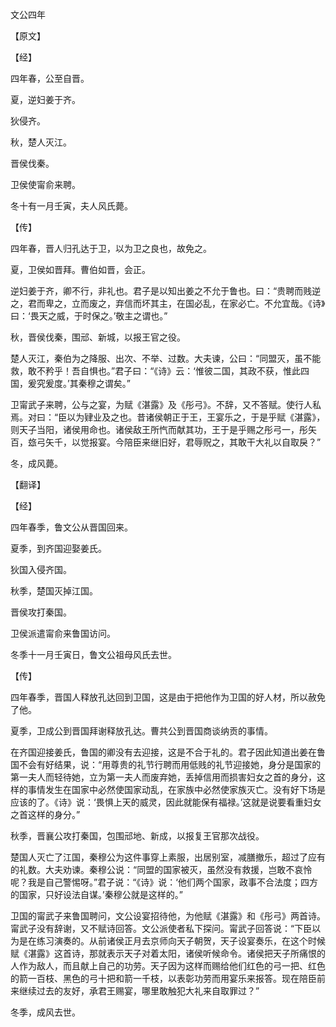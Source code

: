 

文公四年

【原文】

【经】

四年春，公至自晋。

夏，逆妇姜于齐。

狄侵齐。

秋，楚人灭江。

晋侯伐秦。

卫侯使甯俞来聘。

冬十有一月壬寅，夫人风氏薨。

【传】

四年春，晋人归孔达于卫，以为卫之良也，故免之。

夏，卫侯如晋拜。曹伯如晋，会正。

逆妇姜于齐，卿不行，非礼也。君子是以知出姜之不允于鲁也。曰：“贵聘而贱逆之，君而卑之，立而废之，弃信而坏其主，在国必乱，在家必亡。不允宜哉。《诗》曰：‘畏天之威，于时保之。’敬主之谓也。”

秋，晋侯伐秦，围邧、新城，以报王官之役。

楚人灭江，秦伯为之降服、出次、不举、过数。大夫谏，公曰：“同盟灭，虽不能救，敢不矜乎！吾自惧也。”君子曰：“《诗》云：‘惟彼二国，其政不获，惟此四国，爰究爰度。’其秦穆之谓矣。”

卫甯武子来聘，公与之宴，为赋《湛露》及《彤弓》。不辞，又不答赋。使行人私焉。对曰：“臣以为肄业及之也。昔诸侯朝正于王，王宴乐之，于是乎赋《湛露》，则天子当阳，诸侯用命也。诸侯敌王所忾而献其功，王于是乎赐之彤弓一，彤矢百，玈弓矢千，以觉报宴。今陪臣来继旧好，君辱贶之，其敢干大礼以自取戾？”

冬，成风薨。

【翻译】

【经】

四年春季，鲁文公从晋国回来。

夏季，到齐国迎娶姜氏。

狄国入侵齐国。

秋季，楚国灭掉江国。

晋侯攻打秦国。

卫侯派遣甯俞来鲁国访问。

冬季十一月壬寅日，鲁文公祖母风氏去世。

【传】

四年春季，晋国人释放孔达回到卫国，这是由于把他作为卫国的好人材，所以赦免了他。

夏季，卫成公到晋国拜谢释放孔达。曹共公到晋国商谈纳贡的事情。

在齐国迎接姜氏，鲁国的卿没有去迎接，这是不合于礼的。君子因此知道出姜在鲁国不会有好结果，说：“用尊贵的礼节行聘而用低贱的礼节迎接她，身分是国家的第一夫人而轻待她，立为第一夫人而废弃她，丢掉信用而损害妇女之首的身分，这样的事情发生在国家中必然使国家动乱，在家族中必然使家族灭亡。没有好下场是应该的了。《诗》说：‘畏惧上天的威灵，因此就能保有福禄。’这就是说要看重妇女之首这样的身分。”

秋季，晋襄公攻打秦国，包围邧地、新成，以报复王官那次战役。

楚国人灭亡了江国，秦穆公为这件事穿上素服，出居别室，减膳撤乐，超过了应有的礼数。大夫劝谏。秦穆公说：“同盟的国家被灭，虽然没有救援，岂敢不哀怜呢？我是自己警惕呀。”君子说：“《诗》说：‘他们两个国家，政事不合法度；四方的国家，只好设法自谋。’秦穆公就是这样的。”

卫国的甯武子来鲁国聘问，文公设宴招待他，为他赋《湛露》和《彤弓》两首诗。甯武子没有辞谢，又不赋诗回答。文公派使者私下探问。甯武子回答说：“下臣以为是在练习演奏的。从前诸侯正月去京师向天子朝贺，天子设宴奏乐，在这个时候赋《湛露》这首诗，那就表示天子对着太阳，诸侯听候命令。诸侯把天子所痛恨的人作为敌人，而且献上自己的功劳。天子因为这样而赐给他们红色的弓一把、红色的箭一百枝、黑色的弓十把和箭一千枝，以表彰功劳而用宴乐来报答。现在陪臣前来继续过去的友好，承君王赐宴，哪里敢触犯大礼来自取罪过？”

冬季，成风去世。

